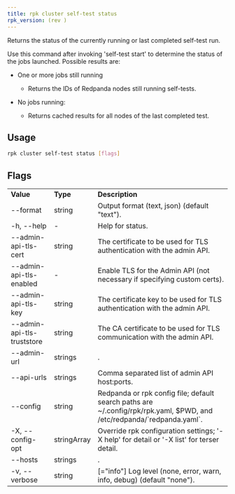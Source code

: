 ```yaml
---
title: rpk cluster self-test status
rpk_version: (rev )
---
```


Returns the status of the currently running or last completed self-test run.

Use this command after invoking 'self-test start' to determine the status of
the jobs launched. Possible results are:

- One or more jobs still running

  - Returns the IDs of Redpanda nodes still running self-tests.

- No jobs running:
  - Returns cached results for all nodes of the last completed test.

## Usage

```bash
rpk cluster self-test status [flags]
```

## Flags

<table>
  <tbody>
    <tr>
      <td>
        <strong>Value</strong>
      </td>
      <td>
        <strong>Type</strong>
      </td>
      <td>
        <strong>Description</strong>
      </td>
    </tr>
    <tr>
      <td>--format</td>
      <td>string</td>
      <td>Output format (text, json) (default "text").</td>
    </tr>
    <tr>
      <td>-h, --help</td>
      <td>-</td>
      <td>Help for status.</td>
    </tr>
    <tr>
      <td>--admin-api-tls-cert</td>
      <td>string</td>
      <td>
        The certificate to be used for TLS authentication with the admin API.
      </td>
    </tr>
    <tr>
      <td>--admin-api-tls-enabled</td>
      <td>-</td>
      <td>
        Enable TLS for the Admin API (not necessary if specifying custom certs).
      </td>
    </tr>
    <tr>
      <td>--admin-api-tls-key</td>
      <td>string</td>
      <td>
        The certificate key to be used for TLS authentication with the admin
        API.
      </td>
    </tr>
    <tr>
      <td>--admin-api-tls-truststore</td>
      <td>string</td>
      <td>
        The CA certificate to be used for TLS communication with the admin API.
      </td>
    </tr>
    <tr>
      <td>--admin-url</td>
      <td>strings</td>
      <td>.</td>
    </tr>
    <tr>
      <td>--api-urls</td>
      <td>strings</td>
      <td>Comma separated list of admin API host:ports.</td>
    </tr>
    <tr>
      <td>--config</td>
      <td>string</td>
      <td>
        Redpanda or rpk config file; default search paths are
        ~/.config/rpk/rpk.yaml, $PWD, and /etc/redpanda/`redpanda.yaml`.
      </td>
    </tr>
    <tr>
      <td>-X, --config-opt</td>
      <td>stringArray</td>
      <td>
        Override rpk configuration settings; '-X help' for detail or '-X list'
        for terser detail.
      </td>
    </tr>
    <tr>
      <td>--hosts</td>
      <td>strings</td>
      <td>.</td>
    </tr>
    <tr>
      <td>-v, --verbose</td>
      <td>string</td>
      <td>
        [="info"] Log level (none, error, warn, info, debug) (default "none").
      </td>
    </tr>
  </tbody>
</table>

